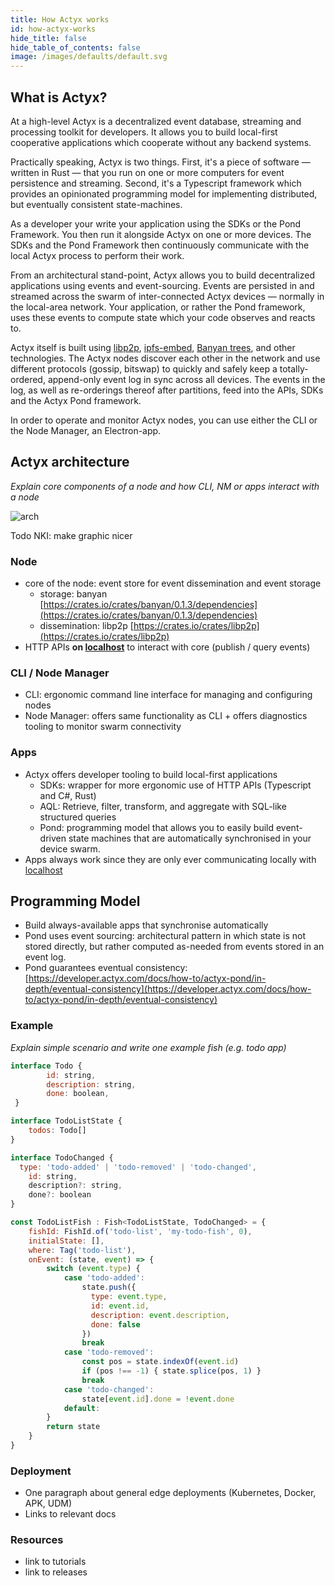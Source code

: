 ```yaml
---
title: How Actyx works
id: how-actyx-works
hide_title: false
hide_table_of_contents: false
image: /images/defaults/default.svg
---
```


## What is Actyx?

At a high-level Actyx is a decentralized event database, streaming and processing toolkit for developers.
It allows you to build local-first cooperative applications which cooperate without any backend systems.

Practically speaking, Actyx is two things.
First, it's a piece of software — written in Rust — that you run on one or more computers for event persistence and streaming.
Second, it's a Typescript framework which provides an opinionated programming model for implementing distributed, but eventually consistent state-machines.

As a developer your write your application using the SDKs or the Pond Framework.
You then run it alongside Actyx on one or more devices.
The SDKs and the Pond Framework then continuously communicate with the local Actyx process to perform their work.

From an architectural stand-point, Actyx allows you to build decentralized applications using events and event-sourcing.
Events are persisted in and streamed across the swarm of inter-connected Actyx devices — normally in the local-area network.
Your application, or rather the Pond framework, uses these events to compute state which your code observes and reacts to.

Actyx itself is built using [libp2p](https://github.com/libp2p), [ipfs-embed](https://github.com/ipfs-rust/ipfs-embed), 
[Banyan trees](https://github.com/Actyx/banyan), and other technologies.
The Actyx nodes discover each other in the network and use different protocols (gossip, bitswap) to quickly and safely 
keep a totally-ordered, append-only event log in sync across all devices.
The events in the log, as well as re-orderings thereof after partitions, feed into the APIs, SDKs and the Actyx Pond framework.

In order to operate and monitor Actyx nodes, you can use either the CLI or the Node Manager, an Electron-app.

## Actyx architecture

*Explain core components of a node and how CLI, NM or apps interact with a node*

![arch](../../static/images/conceptual/how-actyx-works/architecture-diagram.png)

Todo NKI: make graphic nicer

### Node

- core of the node: event store for event dissemination and event storage
    - storage: banyan [https://crates.io/crates/banyan/0.1.3/dependencies](https://crates.io/crates/banyan/0.1.3/dependencies)
    - dissemination: libp2p [https://crates.io/crates/libp2p](https://crates.io/crates/libp2p)
- HTTP APIs **on [localhost](http://localhost)** to interact with core (publish / query events)

### CLI / Node Manager

- CLI: ergonomic command line interface for managing and configuring nodes
- Node Manager: offers same functionality as CLI + offers diagnostics tooling to monitor swarm connectivity

### Apps

- Actyx offers developer tooling to build local-first applications
    - SDKs: wrapper for more ergonomic use of HTTP APIs (Typescript and C#, Rust)
    - AQL: Retrieve, filter, transform, and aggregate with SQL-like structured queries
    - Pond:  programming model that allows you to easily build event-driven state machines that are automatically synchronised in your device swarm.
- Apps always work since they are only ever communicating locally with [localhost](http://localhost)

## Programming Model

- Build always-available apps that synchronise automatically
- Pond uses event sourcing: architectural pattern in which state is not stored directly, but rather computed as-needed from events stored in an event log.
- Pond guarantees eventual consistency: [https://developer.actyx.com/docs/how-to/actyx-pond/in-depth/eventual-consistency](https://developer.actyx.com/docs/how-to/actyx-pond/in-depth/eventual-consistency)

### Example

*Explain simple scenario and write one example fish (e.g. todo app)*

```jsx
interface Todo {
		id: string,
		description: string,
		done: boolean,
 }

interface TodoListState {
	todos: Todo[]
}

interface TodoChanged {
  type: 'todo-added' | 'todo-removed' | 'todo-changed',
	id: string,
	description?: string,
	done?: boolean
}

const TodoListFish : Fish<TodoListState, TodoChanged> = {
    fishId: FishId.of('todo-list', 'my-todo-fish', 0),
    initialState: [],
    where: Tag('todo-list'),
    onEvent: (state, event) => {
        switch (event.type) {
            case 'todo-added':
                state.push({
                  type: event.type,
                  id: event.id, 
                  description: event.description,
                  done: false
                })
                break
            case 'todo-removed':
                const pos = state.indexOf(event.id)
                if (pos !== -1) { state.splice(pos, 1) }
                break
            case 'todo-changed':
                state[event.id].done = !event.done
            default:
        }
        return state
    }
}
```

### Deployment

- One paragraph about general edge deployments (Kubernetes, Docker, APK, UDM)
- Links to relevant docs

### Resources

- link to tutorials
- link to releases